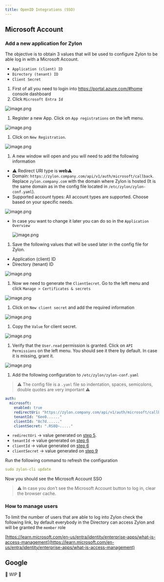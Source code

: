 ```yaml
---
title: OpenID Integrations (SSO)
---
```


## Microsoft Account

### Add a new application for Zylon

The objective is to obtain 3 values that will be used to configure Zylon to be able log in with a Microsoft Account.

- `Application (client) ID`
- `Directory (tenant) ID`
- `Client Secret`

1. First of all you need to login into https://portal.azure.com/#home console dashboard
2. Click `Microsoft Entra Id`

![image.png](/operator-manual/openid-images/image.png)

1. Register a new App. Click on `App registrations` on the left menu.

![image.png](/operator-manual/openid-images/image%201.png)

1. Click on `New Registration`.

![image.png](/operator-manual/openid-images/image%202.png)

1. A new window will open and you will need to add the following information
- ⚠️ Redirect URI type is **web**⚠️
- Domain: `https://zylon.company.com/api/v1/auth/microsoft/callback`. Replace `zylon.company.com` with the domain where Zylon is hosted (It is the same domain as in the config file located in `/etc/zylon/zylon-conf.yaml`).
- Supported account types: All account types are supported. Choose based on your specific needs.

![image.png](/operator-manual/openid-images/image%203.png)

- In case you want to change it later you can do so in the `Application Overview`
    
    ![image.png](/operator-manual/openid-images/image%204.png)
    

1. Save the following values that will be used later in the config file for Zylon.
- Application (client) ID
- Directory (tenant) ID

![image.png](/operator-manual/openid-images/image%205.png)

1. Now we need to generate the `ClientSecret`. Go to the left menu and click `Manage > Certificates & secrets`

![image.png](/operator-manual/openid-images/image%206.png)

1. Click on `New client secret` and add the required information

![image.png](/operator-manual/openid-images/image%207.png)

1. Copy the `Value` for client secret.

![image.png](/operator-manual/openid-images/image%208.png)

1. Verify that the `User.read`  permission is granted. Click on `API Permissions` on the left menu. You should see it there by default. In case it is missing, grant it.

![image.png](/operator-manual/openid-images/image%209.png)

1. Add the following configuration to `/etc/zylon/zylon-conf.yaml`

> ⚠️ The config file is a `.yaml` file so indentation, spaces, semicolons, double quotes are very important ⚠️
> 

```yaml
auth:
  microsoft:
    enabled: true
    redirectUri: "https://zylon.company.com/api/v1/auth/microsoft/callback"
    tenantId: "6ee0......"
    clientId: "8c7d......"
    clientSecret: ".RS8Q~....."
```

- `redirectUri` → value generated on [step 5](../%5BPUBLIC%5D%20Zylon%20Operations%20Manual%2010200531e9a78019ad97d16447880dd7.md).
- `tenantId` → value generated on [](../%5BPUBLIC%5D%20Zylon%20Operations%20Manual%2010200531e9a78019ad97d16447880dd7.md) [step 6](../%5BPUBLIC%5D%20Zylon%20Operations%20Manual%2010200531e9a78019ad97d16447880dd7.md)
- `clientId` → value generated on [](../%5BPUBLIC%5D%20Zylon%20Operations%20Manual%2010200531e9a78019ad97d16447880dd7.md) [step 6](../%5BPUBLIC%5D%20Zylon%20Operations%20Manual%2010200531e9a78019ad97d16447880dd7.md)
- `clientSecret` → value generated on [](../%5BPUBLIC%5D%20Zylon%20Operations%20Manual%2010200531e9a78019ad97d16447880dd7.md) [step 9](../%5BPUBLIC%5D%20Zylon%20Operations%20Manual%2010200531e9a78019ad97d16447880dd7.md)

Run the following command to refresh the configuration

```yaml
sudo zylon-cli update
```

Now you should see the Microsoft Account SSO 

> ⚠️ In case you don’t see the Microsoft Account button to log in, clear the browser cache.
> 

### How to manage users

To limit the number of users that are able to log into Zylon check the following link, by default everybody in the Directory can access Zylon and will be granted the `member` role

[https://learn.microsoft.com/en-us/entra/identity/enterprise-apps/what-is-access-management](https://learn.microsoft.com/en-us/entra/identity/enterprise-apps/what-is-access-management)

## Google

🚧 WIP 🚧
